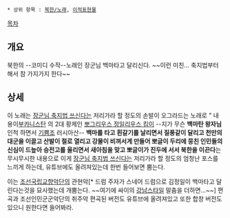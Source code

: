  * 상위 항목 : [[북한/노래]], [[이적표현물]]

[[목차]]

== 개요 ==
북한의 --코미디 수작--노래인 장군님 백마타고 달리신다. ~~이런 미친... 축지법부터 해서 참 가지가지 한다~~

== 상세 ==
이 노래는 [[장군님 축지법 쓰신다]]는 저리가라 할 정도의 손발이 오그라드는 노래로 " 내용이[[부카니스탄]] 의 2대 황제인 [[김정일|뽀그리우스 정일리우스 킴]]이 --지가 무슨 '''백마탄 왕자님'''인척 하면서 [[기쁨조]] 러시아산-- '''백마를 타고 흰갈기를 날리면서 질풍같이 달리고 천만의 대군을 이끌고 산발이 절로 열리고 강물이 비껴서게 만들어 뽀글이 두리에 뭉친 인민들의 신심이 드높아 승전고를 울리면서 새아침을 맞고 뽀글이가 진두에 서서 북한을 이끈다'''는 무시무시한 내용으로 이게 [[장군님 축지법 쓰신다]]는 저리가라 할 정도의 엄청난 포스를 느끼게 하는데, 유튜브에도 올려져있는데 한번 들어보면 뿜는다.

이는 [[조선국립교향악단]]의 관현악[* 드럼 주자가 스네어 드럼으로 김정일이 백마타고 달린다는것을 묘사했는데 개뿜는다. ~~여기에 싸이의 [[강남스타일]] 말춤을 더하면...~~] 편곡과 조선인민군군악단의 취주악 편곡된 버전도 유튜브에 올려져있고 또한 합창 버전도 있으니 원한다면 들어봐라. 
